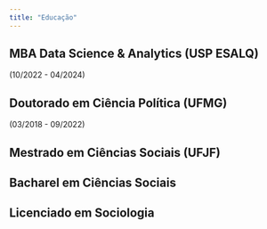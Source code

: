 ```yaml
---
title: "Educação"
---
```


## **MBA Data Science & Analytics (USP ESALQ)**

(10/2022 - 04/2024)

## **Doutorado em Ciência Política (UFMG)**

(03/2018 - 09/2022)

## **Mestrado em Ciências Sociais (UFJF)**

## **Bacharel em Ciências Sociais**

## **Licenciado em Sociologia**